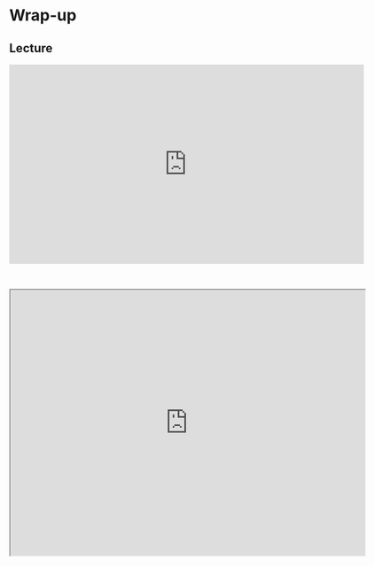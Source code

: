 # Wrap-up

## Lecture

<iframe width="640" height="360" src="https://www.youtube.com/embed/HfkE7eSQMPg?si=XksCk9ICKAV7jUWd" title="YouTube video player" frameborder="0" allow="accelerometer; autoplay; clipboard-write; encrypted-media; gyroscope; picture-in-picture; web-share" referrerpolicy="strict-origin-when-cross-origin" allowfullscreen></iframe>

<br>

<iframe src="https://drive.google.com/file/d/1B-oS0N3OtSyGPIVU-pkUUcnwA_Xp5cdN/preview" width="640" height="480" allow="autoplay"></iframe>
